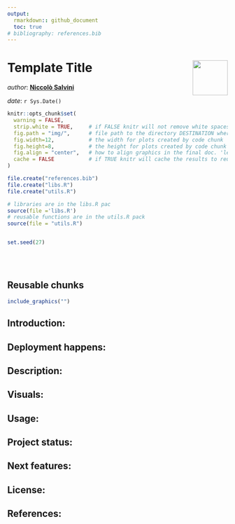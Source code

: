 ```yaml
---
output: 
  rmarkdown:: github_document
  toc: true
# bibliography: references.bib
---
```


<!-- README.md is generated from README.Rmd. Please edit that file -->


# Template Title <img src="img/logo.png" align="right" height="80" />
_author_: **[Niccolò Salvini](https://niccolosalvini.netlify.app/)** 

_date_: `r Sys.Date()`


```r
knitr::opts_chunk$set(
  warning = FALSE,  
  strip.white = TRUE,     # if FALSE knitr will not remove white spaces at the beg or end
  fig.path = "img/",      # file path to the directory DESTINATION where knitr shall store the
  fig.width=12,           # the width for plots created by code chunk
  fig.height=8,           # the height for plots created by code chunk
  fig.align = "center",   # how to align graphics in the final doc. 'left', 'right',
  cache = FALSE           # if TRUE knitr will cache the results to reuse in future knits
)

file.create("references.bib")
file.create("libs.R")
file.create("utils.R")

# libraries are in the libs.R pac
source(file ='libs.R')
# reusable functions are in the utils.R pack
source(file = "utils.R")


set.seed(27) 
```

<br> <br> 

## Reusable chunks

```r
include_graphics("") 
```

## Introduction:

## Deployment happens:

## Description:

## Visuals:

## Usage:

## Project status:

## Next features:

## License:

## References:
